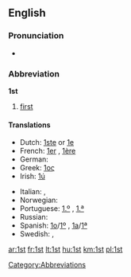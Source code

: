 ==English==

===Pronunciation===
* {{audio|en-us-1st.ogg|Audio (US)}}

===Abbreviation===
'''1st'''

# [[first]]

====Translations====
{{trans-top|abbreviation of "first"}}
* Dutch: [[1ste]] or [[1e]]
* French: [[1er]] {{m}}, [[1ère]] {{f}}
* German: {{t+|de|1.}}
* Greek: [[1ος]]
* Irish: [[1ú]]
{{trans-mid}}
* Italian: {{t-|it|1º|m}}, {{t-|it|1ª|f}}
* Norwegian: {{t-|no|1.}}
* Portuguese: [[1.º]] {{m}}, [[1.ª]] {{f}}
* Russian: {{t-|ru|1-ый}}
* Spanish: [[1o]]/[[1º]] {{m}}, [[1a]]/[[1ª]] {{f}}
* Swedish: {{t|sv|1:a}}, {{t|sv|1:e}} 
{{trans-bottom}}

[[Category:Abbreviations]]

[[ar:1st]]
[[fr:1st]]
[[lt:1st]]
[[hu:1st]]
[[km:1st]]
[[pl:1st]]